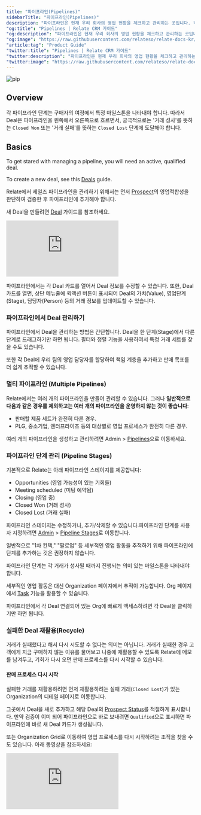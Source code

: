 ```yaml
---
title: "파이프라인(Pipelines)"
sidebarTitle: "파이프라인(Pipelines)"
description: "파이프라인은 현재 우리 회사의 영업 현황을 체크하고 관리하는 곳입니다. 각 영업 기회들은 파이프라인내 여러 단계를 지나게 됩니다."
"og:title": "Pipelines | Relate CRM 가이드"
"og:description": "파이프라인은 현재 우리 회사의 영업 현황을 체크하고 관리하는 곳입니다. 각 영업 기회들은 파이프라인내 여러 단계를 지나게 됩니다."
"og:image": "https://raw.githubusercontent.com/relateso/relate-docs-kr/main/docs/images/relate-pipeline.png"
"article:tag": "Product Guide"
"twitter:title": "Pipelines | Relate CRM 가이드"
"twitter:description": "파이프라인은 현재 우리 회사의 영업 현황을 체크하고 관리하는 곳입니다. 각 영업 기회들은 파이프라인내 여러 단계를 지나게 됩니다."
"twitter:image": "https://raw.githubusercontent.com/relateso/relate-docs-kr/main/docs/images/relate-pipeline.png"
---
```


![pip](/images/relate-pipeline.png)

## Overview
각 파이프라인 단계는 구매자의 여정에서 특정 마일스톤을 나타내야 합니다. 따라서 Deal은 파이프라인을 왼쪽에서 오른쪽으로 흐르면서, 궁극적으로는 '거래 성사'를 뜻하는 `Closed Won` 또는 '거래 실패'를 뜻하는 `Closed Lost` 단계에 도달해야 합니다.

## Basics
To get stared with managing a pipeline, you will need an active, qualified deal.

To create a new deal, see this [Deals](/features/deals/) guide.

Relate에서 세일즈 파이프라인을 관리하기 위해서는 먼저 [Prospect](/features/prospect/)의 영업적합성을 판단하여 검증한 후 파이프라인에 추가해야 합니다.

새 Deal을 만들려면 [Deal](/features/deals/) 가이드를 참조하세요.

<div
  style={{
    position: "relative",
    paddingBottom: "69.74664679582713%",
    height: 0,
  }}
>
  <iframe
    src="https://player.vimeo.com/video/855484608?badge=0&amp;autopause=0&amp;player_id=0&amp;app_id=58479"
    frameborder="0"
    allow="autoplay; fullscreen; picture-in-picture"
    title="Relate Reporting"
    webkitAllowFullScreen
    mozallowFullScreen
    allowFullScreen
    style={{
      position: "absolute",
      top: 0,
      left: 0,
      width: "100%",
      height: "100%",
    }}
  ></iframe>
</div>

파이프라인에서는 각 Deal 카드를 열어서 Deal 정보를 수정할 수 있습니다. 또한, Deal 카드를 열면, 상단 메뉴줄에 퀵액션 버튼이 표시되어 Deal의 가치(Value), 영업단계(Stage), 담당자(Person) 등의 거래 정보를 업데이트할 수 있습니다.

### 파이프라인에서 Deal 관리하기
파이프라인에서 Deal을 관리하는 방법은 간단합니다. Deal을 한 단계(Stage)에서 다른 단계로 드래그하기만 하면 됩니다. 필터와 정렬 기능을 사용하여서 특정 거래 세트를 찾을 수도 있습니다.

또한 각 Deal에 우리 팀의 영업 담당자를 할당하여 책임 계층을 추가하고 판매 목표를 더 쉽게 추적할 수 있습니다.

### 멀티 파이프라인 (Multiple Pipelines)
Relate에서는 여러 개의 파이프라인을 만들어 관리할 수 있습니다. 그러나 **일반적으로 다음과 같은 경우를 제외하고는 여러 개의 파이프라인을 운영하지 않는 것이 좋습니다**:
- 판매할 제품 세트가 완전히 다른 경우.
- PLG, 중소기업, 엔터프라이즈 등의 대상별로 영업 프로세스가 완전히 다른 경우.

여러 개의 파이프라인을 생성하고 관리하려면 Admin > [Pipelines](https://admin.relate.so/workspaces/pipelines)으로 이동하세요.


### 파이프라인 단계 관리 (Pipeline Stages)
기본적으로 Relate는 아래 파이프라인 스테이지를 제공합니다:
- Opportunities (영업 가능성이 있는 기회들)
- Meeting scheduled (미팅 예약됨)
- Closing (영업 중)
- Closed Won (거래 성사)
- Closed Lost (거래 실패)

파이프라인 스테이지는 수정하거나, 추가/삭제할 수 있습니다.파이프라인 단계를 사용자 지정하려면 [Admin](https://admin.relate.so/) > [Pipeline Stages](https://admin.relate.so/pipelines/pipeline_stages)로 이동합니다.

<Tip>
일반적으로 "1차 컨택," "팔로업" 등 세부적인 영업 활동을 추적하기 위해 파이프라인에 단계를 추가하는 것은 권장하지 않습니다.

파이프라인 단계는 각 거래가 성사될 때까지 진행되는 의미 있는 마일스톤을 나타내야 합니다.

세부적인 영업 활동은 대신 Organization 페이지에서 추적이 가능합니다. Org 페이지에서 [Task](/features/tasks/) 기능을 활용할 수 있습니다.

파이프라인에서 각 Deal 연결되어 있는 Org에 빠르게 액세스하려면 각 Deal을 클릭하기만 하면 됩니다.
</Tip>

### 실패한 Deal 재활용(Recycle)
거래가 실패했다고 해서 다시 시도할 수 없다는 의미는 아닙니다. 거래가 실패한 경우 고객에게 지금 구매하지 않는 이유를 물어보고 나중에 재활용할 수 있도록 Relate에 메모를 남겨두고, 기회가 다시 오면 판매 프로세스를 다시 시작할 수 있습니다.

#### 판매 프로세스 다시 시작
실패한 거래를 재활용하려면 먼저 재활용하려는 실패 거래(`Closed Lost`)가 있는 Organization의 디테일 페이지로 이동합니다.

그곳에서 Deal을 새로 추가하고 해당 Deal의 [Prospect Status](/features/prospect-status/)를 적절하게 표시합니다. 만약 검증이 이미 되어 파이프라인으로 바로 보내려면 `Qualified`으로 표시하면 파이프라인에 바로 새 Deal 카드가 생성됩니다.

또는 Organization Grid로 이동하여 영업 프로세스를 다시 시작하려는 조직을 찾을 수도 있습니다. 아래 동영상을 참조하세요:

<div
  style={{
    position: "relative",
    paddingBottom: "69.74664679582713%",
    height: 0,
  }}
>
  <iframe
    src="https://player.vimeo.com/video/855855681?badge=0&amp;autopause=0&amp;player_id=0&amp;app_id=58479"
    frameborder="0"
    allow="autoplay; fullscreen; picture-in-picture"
    title="Relate Reporting"
    webkitAllowFullScreen
    mozallowFullScreen
    allowFullScreen
    style={{
      position: "absolute",
      top: 0,
      left: 0,
      width: "100%",
      height: "100%",
    }}
  ></iframe>
</div>





